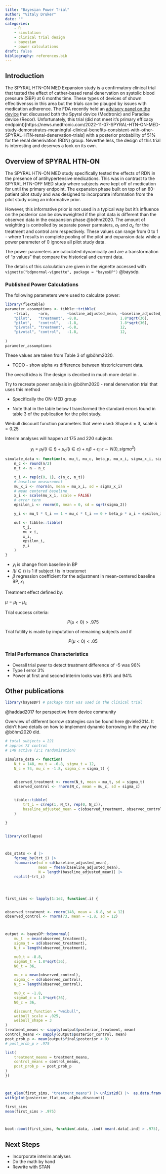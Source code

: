 ```yaml
---
title: "Bayesian Power Trial"
author: "Vitaly Druker"
date: ""
categories: 
    - R
    - simulation
    - clinical trial design 
    - bayesian
    - power calculations
draft: false
bibliography: references.bib
---
```


## Introduction

The SPYRAL HTN-ON MED Expansion study is a confirmatory clinical trial that tested the effect of cather-based renal denervation on systolic blood pressure (SBP) at 6 months time. These types of devices of shown effecitivensss in this area but the trials can be plauged by issues with medication adherence. The FDA recently held an [advisory panel on the device](https://news.medtronic.com/2023-08-23-Medtronic-issues-statement-on-the-FDA-Circulatory-Systems-Devices-Advisory-Panel-vote-for-the-Symplicity-Spyral-Renal-Denervation-System) that discussed both the Spyral device (Medtronic) and Paradise device (Recor). 
Unfortunately, this trial (did not meet it's primary efficacy endpoint)[https://news.medtronic.com/2022-11-07-SPYRAL-HTN-ON-MED-study-demonstrates-meaningful-clinical-benefits-consistent-with-other-SPYRAL-HTN-renal-denervation-trials] with a posterior probability of 51% for the renal denerivation (RDN) group. Neverthe less, the design of this trial is interesting and deserves a look on its own.

## Overview of SPYRAL HTN-ON

The SPYRAL HTN-ON MED  study specifically tested the effects of RDN in the presence of antihypertensive medications. This was in contrast to the SPYRAL HTN-OFF MED study where subjects were kept off of medication for until the primary endpoint. The expansion phase built on top of an 80-patient pilot study and was designed to incorporate information from the pilot study using an informative prior.

However, this informative prior is not used in a typical way but it's influence on the posterior can be downweighted if the pilot data is different than the observed data in the exapansion phase @böhm2020. The amount of weighting is controlled by separate power parmaters, $\alpha_t$ and $\alpha_c$ for the treatment and control arm respectively. These values can range from 0 to 1 - where 1 results in complete pooling of the pilot and expansion data while a power parameter of 0 ignores all pilot study data.

The power parameters are calculated dynamically and are a transformation of "p values" that compare the historical and current data. 

The details of this calculation are given in the  vignette accessed with `vignette("bdpnormal-vignette", package = "bayesDP")` @baysdp.


### Published Power Calculations

The following parameters were used to calculate power:

```r
library(flextable)
parameter_assumptions <- tibble::tribble(
    ~trial,    ~arm,        ~basline_adjusted_mean, ~baseline_adjusted_sd, ~n,
    "pilot",   "treatment", -8.8,                   1.8*sqrt(36),          36,
    "pilot",   "control",   -1.8,                   1.8*sqrt(36),          36,
    "pivotal", "treatment", -6.8,                   12,                    NA,
    "pivotal", "control",   -1.8,                   12,                    NA
    
)
parameter_assumptions
```

These values are taken from Table 3 of @böhm2020. 


- TODO - show alpha vs difference between historic/current data.







The overall idea is 
The design is decribed in much more detail in . 

Try to recreate power analysis in @böhm2020 - renal denervation trial that uses this method

-   Specifically the ON-MED group

-   Note that in the table below I transformed the standard errors found in table 3 of the publication for the pilot study.



Weibull discount function parameters that were used: Shape $k = 3$, scale $\lambda =0.25$

Interim analyses will happen at 175 and 220 subjects


$$
y_i = \mu_t I(i \in t) + \mu_c I(i \in c) + x_i\beta  + \epsilon_i; \epsilon \sim N(0, sigma^2)
$$

```r
simulate_data <- function(n, mu_t, mu_c, beta_p, mu_x_i, sigma_x_i, sigma_2) {
    n_c <- round(n/2)
    n_t <- n - n_c

    t_i <- rep(c(0, 1), c(n_c, n_t))
    # baseline measurement
    mu_x_i <- rnorm(n, mean = mu_x_i, sd = sigma_x_i)
    # mean centered baseline
    x_i <- scale(mu_x_i, scale = FALSE)
    # error term
    epsilon_i <- rnorm(0, mean = 0, sd = sqrt(sigma_2))

    y_i <- mu_t * t_i == 1 + mu_c * t_i == 0 + beta_p * x_i + epsilon_i

    out <- tibble::tibble(
        t_i,
        mu_x_i,
        x_i,
        epsilon_i,
        y_i
    )
}
```


- $y_i$ is change from baseline in BP
- $I(i \in t)$ is 1 if subject _i_ is in treatemet
- $\beta$ regression coefficient for the adjustment in mean-centered baseline BP, $x_i$


Treatment effect defined by:

$\mu = \mu_t - \mu_c$

Trial success criteria:

$$
P(\mu <0 ) \gt .975
$$

Trial futility is made by imputation of remaining subjects and if

$$
P(\mu <0 ) \lt .05
$$

### Trial Performance Characteristics

- Overall trial pwer to detect treatment difference of -5 was 96%
- Type I error 3%
- Power at first and second interim looks was 89% and 94%


## Other publications

```r
library(bayesDP) # package that was used in the clinical trial
```

@haddad2017 for perspective from device community

Overview of different borrow strategies can be found here @viele2014. It didn't have details on how to implement dynamic borrowing in the way the @böhm2020 did.



```r
# total subjects = 221
# approx 73 control
# 148 active (2:1 randomization)

simulate_data <- function(
    N_t = 148, mu_t = -6.8, sigma_t = 12, 
    N_c = 74, mu_c = -1.8, sigma_c = sigma_t) {
    

    observed_treatment <- rnorm(N_t, mean = mu_t, sd = sigma_t)
    observed_control <- rnorm(N_c, mean = mu_c, sd = sigma_c)


    tibble::tibble(
        trt_i = c(rep(1, N_t), rep(0, N_c)),
        baseline_adjusted_mean = c(observed_treatment, observed_control)
    )    

}


library(collapse)



obs_stats <- d |> 
    fgroup_by(trt_i) |> 
    fsummarise(sd = sd(baseline_adjusted_mean),
               mean = fmean(baseline_adjusted_mean),
               N = length(baseline_adjusted_mean)) |> 
    rsplit(~trt_i)




first_sims <- lapply(1:1e2, function(.i) {


observed_treatment <- rnorm(148, mean = -6.8, sd = 12)
observed_control <- rnorm(73, mean = -1.8, sd = 12)



output <- bayesDP::bdpnormal(
    mu_t  = mean(observed_treatment),
    sigma_t = sd(observed_treatment),
    N_t = length(observed_treatment),

    mu0_t = -8.8,
    sigma0_t = 1.8*sqrt(36),
    N0_t = 36,

    mu_c = mean(observed_control),
    sigma_c = sd(observed_control),
    N_c = length(observed_control),

    mu0_c = -1.8,
    sigma0_c = 1.8*sqrt(36),
    N0_c = 36,

    discount_function = "weibull",
    weibull_scale = .025,
    weibull_shape = 3
)
treatment_means <- sapply(output$posterior_treatment, mean)
control_means <- sapply(output$posterior_control, mean)
post_prob_p <- mean(output$final$posterior < 0)
# post_prob_p > .975

list(
    treatment_means = treatment_means,
    control_means = control_means,
    post_prob_p  = post_prob_p
)
}) 



get_elem(first_sims, "treatment_means") |> unlist2d() |>  as.data.frame() |> 
with(plot(posterior_flat_mu, alpha_discount))

first_sims
mean(first_sims > .975)



boot::boot(first_sims, function(.data, .ind) mean(.data[.ind] > .975), R = 1000) |> boot::boot.ci(type = "perc")
```

## Next Steps

- Incorporate interim analyses
- Do the math by hand
- Rewrite with STAN